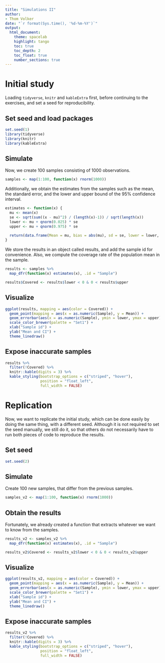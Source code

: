 ```yaml
---
title: "Simulations II"
author: 
- Thom Volker
date: "`r format(Sys.time(), '%d-%m-%Y')`"
output: 
  html_document:
    theme: spacelab
    highlight: tango
    toc: true
    toc_depth: 2
    toc_float: true
    number_sections: true
---
```


# Initial study

Loading `tidyverse`, `knitr` and `kableExtra` first, before continuing to the exercises, and set a seed for reproducibility.

## Set seed and load packages

```r
set.seed(1)
library(tidyverse)
library(knitr)
library(kableExtra)
```

## Simulate

Now, we create 100 samples consisting of 1000 observations. 

```r
samples <- map(1:100, function(x) rnorm(1000))
```

Additionally, we obtain the estimates from the samples such as the mean, the standard error, and the lower and upper bound of the 95% confidence interval.

```r
estimates <- function(x) {
  mu <- mean(x)
  se <- sqrt(sum((x - mu)^2) / (length(x)-1)) / sqrt(length(x))
  lower <- mu + qnorm(0.025) * se
  upper <- mu + qnorm(0.975) * se
  
  return(data.frame(Mean = mu, bias = abs(mu), sd = se, lower = lower, upper = upper))
}
```

We store the results in an object called results, and add the sample id for convenience. Also, we compute the coverage rate of the population mean in the sample.

```r
results <- samples %>% 
  map_dfr(function(x) estimates(x), .id = "Sample")

results$Covered <- results$lower < 0 & 0 < results$upper
```

## Visualize

```r
ggplot(results, mapping = aes(color = Covered)) +
  geom_point(mapping = aes(x = as.numeric(Sample), y = Mean)) +
  geom_errorbar(aes(x = as.numeric(Sample), ymin = lower, ymax = upper), width = .2) +
  scale_color_brewer(palette = "Set1") +
  xlab("Sample id") +
  ylab("Mean and CI") +
  theme_linedraw()
```

## Expose inaccurate samples

```r
results %>%
  filter(!Covered) %>%
  knitr::kable(digits = 3) %>%
  kable_styling(bootstrap_options = c("striped", "hover"), 
                position = "float_left",
                full_width = FALSE)
```

# Replication

Now, we want to replicate the initial study, which can be done easily by doing the same thing, with a different seed. Although it is not required to set the seed manually, we still do it, so that others do not necessarily have to run both pieces of code to reproduce the results.

## Set seed

```r
set.seed(2)
```

## Simulate

Create 100 new samples, that differ from the previous samples. 

```r
samples_v2 <- map(1:100, function(x) rnorm(1000))
```

## Obtain the results

Fortunately, we already created a function that extracts whatever we want to know from the samples. 

```r
results_v2 <- samples_v2 %>% 
  map_dfr(function(x) estimates(x), .id = "Sample")

results_v2$Covered <- results_v2$lower < 0 & 0 < results_v2$upper
```

## Visualize

```r
ggplot(results_v2, mapping = aes(color = Covered)) +
  geom_point(mapping = aes(x = as.numeric(Sample), y = Mean)) +
  geom_errorbar(aes(x = as.numeric(Sample), ymin = lower, ymax = upper), width = .2) +
  scale_color_brewer(palette = "Set1") +
  xlab("Sample id") +
  ylab("Mean and CI") +
  theme_linedraw()
```

## Expose inaccurate samples

```r
results_v2 %>%
  filter(!Covered) %>%
  knitr::kable(digits = 3) %>%
  kable_styling(bootstrap_options = c("striped", "hover"), 
                position = "float_left",
                full_width = FALSE)
```

